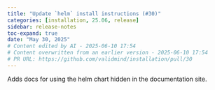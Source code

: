 ```yaml
---
title: "Update `helm` install instructions (#30)"
categories: [installation, 25.06, release]
sidebar: release-notes
toc-expand: true
date: "May 30, 2025"
# Content edited by AI - 2025-06-10 17:54
# Content overwritten from an earlier version - 2025-06-10 17:54
# PR URL: https://github.com/validmind/installation/pull/30
---
```


Adds docs for using the helm chart hidden in the documentation site.

<!--- VALIDATION SUMMARY
Content Type: title
Validation Status: CHECK
Attempts: 7
Last Validation: 2025-06-10 17:47:08
Result: The edited content is an improvement over the original. It provides a clearer and more concise description of the update. By capitalizing "Update" and enclosing "helm" in backticks, it follows a more formal and consistent style, which is often preferred in documentation or commit messages. The remov...
Reedit Available: Yes
Reedit Message: The edited content is an improvement over the original. It provides a clearer and more concise description of the update. By capitalizing "Update" and enclosing "helm" in backticks, it follows a more ...
--->
